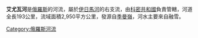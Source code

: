 '''艾尤瓦河'''是[[俄羅斯|俄羅斯]]的河流，屬於[[伊日馬河|伊日馬河]]的右支流，由[[科密共和國|科密共和國]]負責管轄，河道全長193公里，流域面積2,950平方公里，發源自[[季曼嶺|季曼嶺]]，河水主要來自融雪。

{{Russia-geo-stub}}
[[Category:俄羅斯河流|Category:俄羅斯河流]]
